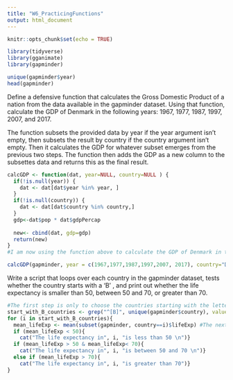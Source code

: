```yaml
---
title: "W6_PracticingFunctions"
output: html_document
---
```


```r
knitr::opts_chunk$set(echo = TRUE)
```


```r
library(tidyverse)
library(gganimate)
library(gapminder)
```

```r
unique(gapminder$year)
head(gapminder)
```

Define a defensive function that calculates the Gross Domestic Product of a nation from the data available in the gapminder dataset. Using that function, calculate the GDP of Denmark in the following years: 1967, 1977, 1987, 1997, 2007, and 2017.

The function subsets the provided data by year if the year argument isn't empty, then subsets the result by country if the country argument isn't empty. Then it calculates the GDP for whatever subset emerges from the previous two steps. The function then adds the GDP as a new column to the subsettes data and returns this as the final result.

```r
calcGDP <- function(dat, year=NULL, country=NULL ) {
  if(!is.null(year)) {
    dat <- dat[dat$year %in% year, ]
  }
  if(!is.null(country)) {
    dat <- dat[dat$country %in% country,]
  }
  gdp<-dat$pop * dat$gdpPercap
  
  new<- cbind(dat, gdp=gdp)
  return(new)
}
#I am now using the function above to calculate the GDP of Denmark in the years: 1967, 1977, 1987, 1997, 2007 and 2017. I do this by choosing a specific country, in this case Denmark, and the years I want to gain information from.

calcGDP(gapminder, year = c(1967,1977,1987,1997,2007, 2017), country="Denmark")
```

Write a script that loops over each country in the gapminder dataset, tests whether the country starts with a ‘B’ , and print out whether the life expectancy is smaller than 50, between 50 and 70, or greater than 70.


```r
#The first step is only to choose the countries starting with the letter "B". To do this I am using the grep() function. To make sure that I only get the countries that starts with the letter "B", I use the regular expression "^[B]". 
start_with_B_countries <- grep("^[B]", unique(gapminder$country), value=TRUE)
for (i in start_with_B_countries){
  mean_lifeExp <- mean(subset(gapminder, country==i)$lifeExp) #The next step is to calculate the lifeExp 
  if (mean_lifeExp < 50){
    cat("The life expectancy in", i, "is less than 50 \n")}
  if (mean_lifeExp > 50 & mean_lifeExp< 70){
    cat("The life expectancy in", i, "is between 50 and 70 \n")}
  else if (mean_lifeExp > 70){
    cat("The life expectancy in", i, "is greater than 70")}
}
```





























